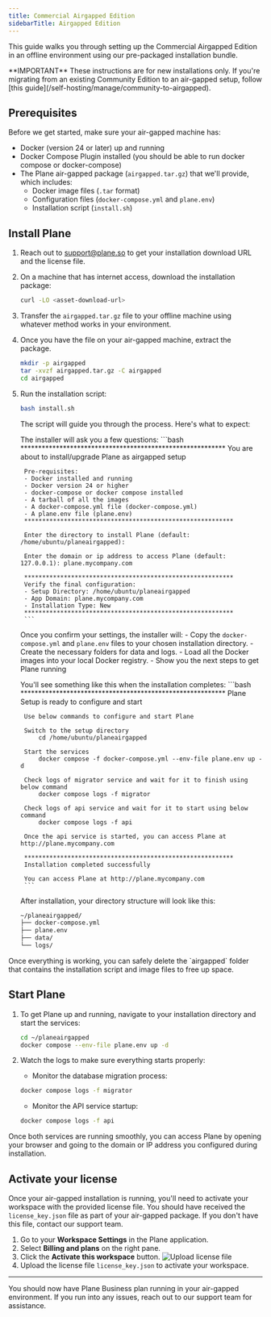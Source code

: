 ```yaml
---
title: Commercial Airgapped Edition
sidebarTitle: Airgapped Edition
---
```


This guide walks you through setting up the Commercial Airgapped Edition in an offline environment using our pre-packaged installation bundle.

<Warning>
**IMPORTANT**  
These instructions are for new installations only. If you're migrating from an existing Community Edition to an air-gapped setup, follow [this guide](/self-hosting/manage/community-to-airgapped).
</Warning>

## Prerequisites
Before we get started, make sure your air-gapped machine has:

- Docker (version 24 or later) up and running
- Docker Compose Plugin installed (you should be able to run docker compose or docker-compose)
- The Plane air-gapped package (`airgapped.tar.gz`) that we'll provide, which includes:
    - Docker image files (`.tar` format)
    - Configuration files (`docker-compose.yml` and `plane.env`)
    - Installation script (`install.sh`)

## Install Plane
1. Reach out to support@plane.so to get your installation download URL and the license file.

2. On a machine that has internet access, download the installation package:

    ```bash
    curl -LO <asset-download-url>
    ```

3. Transfer the `airgapped.tar.gz` file to your offline machine using whatever method works in your environment.

4. Once you have the file on your air-gapped machine, extract the package.

    ```bash
    mkdir -p airgapped
    tar -xvzf airgapped.tar.gz -C airgapped
    cd airgapped
    ```

5. Run the installation script:
    ```bash
    bash install.sh
    ```

    The script will guide you through the process. Here's what to expect:

    The installer will ask you a few questions:
        ```bash
        **********************************************************
        You are about to install/upgrade Plane as airgapped setup

        Pre-requisites:
        - Docker installed and running
        - Docker version 24 or higher
        - docker-compose or docker compose installed
        - A tarball of all the images
        - A docker-compose.yml file (docker-compose.yml)
        - A plane.env file (plane.env)
        **********************************************************

        Enter the directory to install Plane (default: /home/ubuntu/planeairgapped):

        Enter the domain or ip address to access Plane (default: 127.0.0.1): plane.mycompany.com

        **********************************************************
        Verify the final configuration:
        - Setup Directory: /home/ubuntu/planeairgapped
        - App Domain: plane.mycompany.com
        - Installation Type: New
        **********************************************************
        ```

    Once you confirm your settings, the installer will:
        - Copy the `docker-compose.yml` and `plane.env` files to your chosen installation directory.
        - Create the necessary folders for data and logs.
        - Load all the Docker images into your local Docker registry.
        - Show you the next steps to get Plane running

    You'll see something like this when the installation completes:
        ```bash
        **********************************************************
        Plane Setup is ready to configure and start

        Use below commands to configure and start Plane

        Switch to the setup directory
            cd /home/ubuntu/planeairgapped

        Start the services
            docker compose -f docker-compose.yml --env-file plane.env up -d

        Check logs of migrator service and wait for it to finish using below command
            docker compose logs -f migrator

        Check logs of api service and wait for it to start using below command
            docker compose logs -f api

        Once the api service is started, you can access Plane at http://plane.mycompany.com

        **********************************************************
        Installation completed successfully

        You can access Plane at http://plane.mycompany.com
        ```

    After installation, your directory structure will look like this:
    ```bash
    ~/planeairgapped/
    ├── docker-compose.yml
    ├── plane.env
    ├── data/
    └── logs/
    ```
<Tip>
Once everything is working, you can safely delete the `airgapped` folder that contains the installation script and image files to free up space.
</Tip>

## Start Plane
1. To get Plane up and running, navigate to your installation directory and start the services:
    ```bash
    cd ~/planeairgapped
    docker compose --env-file plane.env up -d
    ```

2. Watch the logs to make sure everything starts properly:
    - Monitor the database migration process:
    ```bash
    docker compose logs -f migrator
    ```

    - Monitor the API service startup:
    ```bash
    docker compose logs -f api
    ```

Once both services are running smoothly, you can access Plane by opening your browser and going to the domain or IP address you configured during installation.

## Activate your license

Once your air-gapped installation is running, you'll need to activate your workspace with the provided license file.
<Note>
You should have received the `license_key.json` file as part of your air-gapped package. If you don't have this file, contact our support team.
</Note>

1. Go to your **Workspace Settings** in the Plane application.
2. Select **Billing and plans** on the right pane.
3. Click the **Activate this workspace** button.
    ![Upload license file](/images/activate-license/upload-license-file.webp)
4. Upload the license file `license_key.json` to activate your workspace.
---
You should now have Plane Business plan running in your air-gapped environment. If you run into any issues, reach out to our support team for assistance.